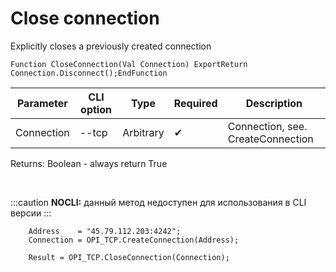 ﻿---
sidebar_position: 2
---


# Close connection 
 Explicitly closes a previously created connection



`Function CloseConnection(Val Connection) ExportReturn Connection.Disconnect();EndFunction`

  | Parameter | CLI option | Type | Required | Description |
  |-|-|-|-|-|
  | Connection | --tcp | Arbitrary | &#x2714; | Connection, see. CreateConnection |

  
  Returns:  Boolean - always return True

<br/>


:::caution
**NOCLI:** данный метод недоступен для использования в CLI версии
:::
<br/>



```bsl title="1C:Enterprise/OneScript code example"
    Address    = "45.79.112.203:4242";
    Connection = OPI_TCP.CreateConnection(Address);

    Result = OPI_TCP.CloseConnection(Connection);
```
 




